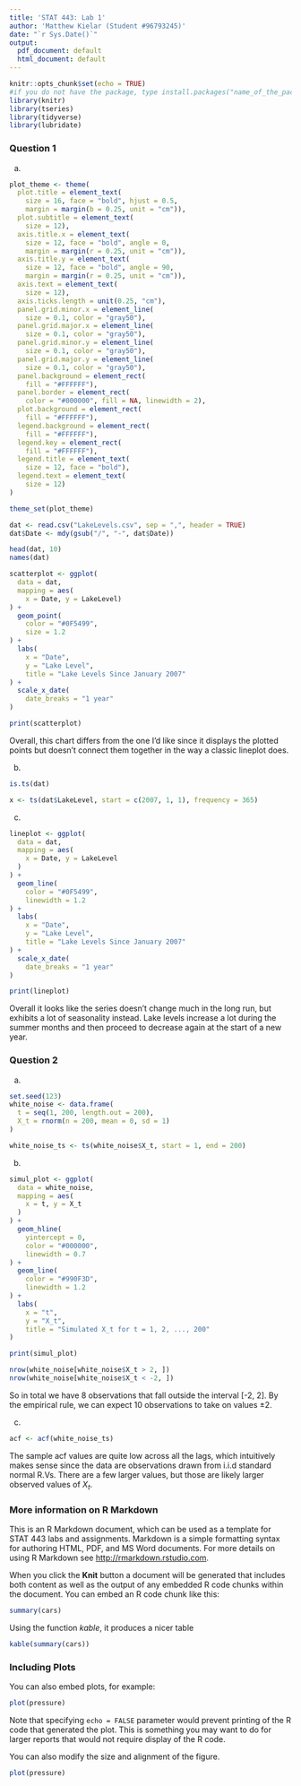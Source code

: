 ```yaml
---
title: 'STAT 443: Lab 1'
author: 'Matthew Kielar (Student #96793245)'
date: "`r Sys.Date()`"
output:
  pdf_document: default
  html_document: default
---
```


```r
knitr::opts_chunk$set(echo = TRUE)
#if you do not have the package, type install.packages("name_of_the_package")
library(knitr)
library(tseries)
library(tidyverse)
library(lubridate)
```

### Question 1

(a) 

```r
plot_theme <- theme(
  plot.title = element_text(
    size = 16, face = "bold", hjust = 0.5,
    margin = margin(b = 0.25, unit = "cm")),
  plot.subtitle = element_text(
    size = 12),
  axis.title.x = element_text(
    size = 12, face = "bold", angle = 0,
    margin = margin(r = 0.25, unit = "cm")),
  axis.title.y = element_text(
    size = 12, face = "bold", angle = 90,
    margin = margin(r = 0.25, unit = "cm")),
  axis.text = element_text(
    size = 12),
  axis.ticks.length = unit(0.25, "cm"),
  panel.grid.minor.x = element_line(
    size = 0.1, color = "gray50"),
  panel.grid.major.x = element_line(
    size = 0.1, color = "gray50"),
  panel.grid.minor.y = element_line(
    size = 0.1, color = "gray50"),
  panel.grid.major.y = element_line(
    size = 0.1, color = "gray50"),
  panel.background = element_rect(
    fill = "#FFFFFF"),
  panel.border = element_rect(
    color = "#000000", fill = NA, linewidth = 2),
  plot.background = element_rect(
    fill = "#FFFFFF"),
  legend.background = element_rect(
    fill = "#FFFFFF"),
  legend.key = element_rect(
    fill = "#FFFFFF"),
  legend.title = element_text(
    size = 12, face = "bold"),
  legend.text = element_text(
    size = 12)
)

theme_set(plot_theme)
```

```r
dat <- read.csv("LakeLevels.csv", sep = ",", header = TRUE)
dat$Date <- mdy(gsub("/", "-", dat$Date))

head(dat, 10)
names(dat)

scatterplot <- ggplot(
  data = dat,
  mapping = aes(
    x = Date, y = LakeLevel)
) +
  geom_point(
    color = "#0F5499",
    size = 1.2
) +
  labs(
    x = "Date",
    y = "Lake Level",
    title = "Lake Levels Since January 2007"
) +
  scale_x_date(
    date_breaks = "1 year"
)

print(scatterplot)
```

Overall, this chart differs from the one I'd like since it displays the plotted points
but doesn't connect them together in the way a classic lineplot does.

(b)

```r
is.ts(dat)

x <- ts(dat$LakeLevel, start = c(2007, 1, 1), frequency = 365)
```


(c)

```r
lineplot <- ggplot(
  data = dat,
  mapping = aes(
    x = Date, y = LakeLevel
  )
) +
  geom_line(
    color = "#0F5499",
    linewidth = 1.2
) +
  labs(
    x = "Date",
    y = "Lake Level",
    title = "Lake Levels Since January 2007"
) +
  scale_x_date(
    date_breaks = "1 year"
)

print(lineplot)
```

Overall it looks like the series doesn't change much in the long run, but exhibits a 
lot of seasonality instead. Lake levels increase a lot during the summer months 
and then proceed to decrease again at the start of a new year.

\clearpage

### Question 2

(a) 

```r
set.seed(123)
white_noise <- data.frame(
  t = seq(1, 200, length.out = 200),
  X_t = rnorm(n = 200, mean = 0, sd = 1)
)

white_noise_ts <- ts(white_noise$X_t, start = 1, end = 200)
```


(b)

```r
simul_plot <- ggplot(
  data = white_noise,
  mapping = aes(
    x = t, y = X_t
  )
) +
  geom_hline(
    yintercept = 0,
    color = "#000000",
    linewidth = 0.7
) +
  geom_line(
    color = "#990F3D",
    linewidth = 1.2
) +
  labs(
    x = "t",
    y = "X_t",
    title = "Simulated X_t for t = 1, 2, ..., 200"
)

print(simul_plot)

nrow(white_noise[white_noise$X_t > 2, ])
nrow(white_noise[white_noise$X_t < -2, ])
```

So in total we have 8 observations that fall outside the interval [-2, 2]. By the empirical rule,
we can expect 10 observations to take on values $\pm 2$. 

(c)

```r
acf <- acf(white_noise_ts)
```

The sample acf values are quite low across all the lags, which intuitively makes sense since the data
are observations drawn from i.i.d standard normal R.Vs. There are a few larger values, but those are 
likely larger observed values of $X_t$. 


\clearpage

### More information on R Markdown

This is an R Markdown document, which can be used as a template for STAT 443 labs and assignments. Markdown is a simple formatting syntax for authoring HTML, PDF, and MS Word documents. For more details on using R Markdown see <http://rmarkdown.rstudio.com>.

When you click the **Knit** button a document will be generated that includes both content as well as the output of any embedded R code chunks within the document. You can embed an R code chunk like this:

```r
summary(cars)
```

Using the function *kable*, it produces a nicer table
```r
kable(summary(cars))
```

### Including Plots

You can also embed plots, for example:

```r
plot(pressure)
```

Note that specifying `echo = FALSE` parameter would prevent printing of the R code that generated the plot. This is something you may want to do for larger reports that would not require display of the R code.

You can also modify the size and alignment of the figure.
```r
plot(pressure)
```